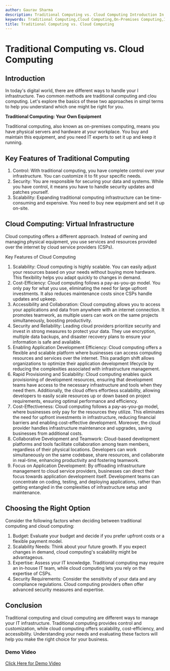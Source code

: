 ```yaml
---
author: Gaurav Sharma
description: Traditional Computing vs. Cloud Computing Introduction In today\'s digital world, there are different ways to handle your IT infras
keywords: Traditional Computing,Cloud Computing,On-Premises Computing,Infrastructure,IT Infrastructure,Traditional IT,Cloud Services,Scalability,Cost-Efficiency,Security,Accessibility,Collaboration,IT Expertise,Data Security,Pay-as-you-go Model,aws by gaurav sharma,aws learning-ocean,aws in simple langauge
title: Traditional Computing vs. Cloud Computing
---
```


# Traditional Computing vs. Cloud Computing

## Introduction

In today\'s digital world, there are different ways to handle your I infrastructure. Two common methods are traditional computing and clou computing. Let\'s explore the basics of these two approaches in simpl terms to help you understand which one might be right for you.

**Traditional Computing: Your Own Equipment**

Traditional computing, also known as on-premises computing, means you have physical servers and hardware at your workplace. You buy and maintain this equipment, and you need IT experts to set it up and keep it running.

## Key Features of Traditional Computing

1. Control: With traditional computing, you have complete control over your infrastructure. You can customize it to fit your specific needs.
2. Security: You are responsible for securing your data and systems. While you have control, it means you have to handle security updates and patches yourself.
3. Scalability: Expanding traditional computing infrastructure can be time-consuming and expensive. You need to buy new equipment and set it up on-site.

## Cloud Computing: Virtual Infrastructure

Cloud computing offers a different approach. Instead of owning and managing physical equipment, you use services and resources provided over the internet by cloud service providers (CSPs).

Key Features of Cloud Computing

1. Scalability: Cloud computing is highly scalable. You can easily adjust your resources based on your needs without buying more hardware. This flexibility helps you adapt quickly to changes in demand.
2. Cost-Efficiency: Cloud computing follows a pay-as-you-go model. You only pay for what you use, eliminating the need for large upfront investments. It also reduces maintenance costs since CSPs handle updates and upkeep.
3. Accessibility and Collaboration: Cloud computing allows you to access your applications and data from anywhere with an internet connection. It promotes teamwork, as multiple users can work on the same projects simultaneously, boosting productivity.
4. Security and Reliability: Leading cloud providers prioritize security and invest in strong measures to protect your data. They use encryption, multiple data backups, and disaster recovery plans to ensure your information is safe and available.
5. Enabling Application Development Efficiency: Cloud computing offers a flexible and scalable platform where businesses can access computing resources and services over the internet. This paradigm shift allows organizations to optimize their application development lifecycle by reducing the complexities associated with infrastructure management.
6. Rapid Provisioning and Scalability: Cloud computing enables quick provisioning of development resources, ensuring that development teams have access to the necessary infrastructure and tools when they need them. Additionally, the cloud offers effortless scalability, allowing developers to easily scale resources up or down based on project requirements, ensuring optimal performance and efficiency.
7. Cost-Effectiveness: Cloud computing follows a pay-as-you-go model, where businesses only pay for the resources they utilize. This eliminates the need for upfront investments in infrastructure, reducing financial barriers and enabling cost-effective development. Moreover, the cloud provider handles infrastructure maintenance and upgrades, saving businesses from additional costs.
8. Collaborative Development and Teamwork: Cloud-based development platforms and tools facilitate collaboration among team members, regardless of their physical locations. Developers can work simultaneously on the same codebase, share resources, and collaborate in real-time, enhancing productivity and fostering teamwork.
9. Focus on Application Development: By offloading infrastructure management to cloud service providers, businesses can direct their focus towards application development itself. Development teams can concentrate on coding, testing, and deploying applications, rather than getting entangled in the complexities of infrastructure setup and maintenance.

## Choosing the Right Option

Consider the following factors when deciding between traditional
computing and cloud computing:

1. Budget: Evaluate your budget and decide if you prefer upfront costs or a flexible payment model.
2. Scalability Needs: Think about your future growth. If you expect changes in demand, cloud computing\'s scalability might be advantageous.
3. Expertise: Assess your IT knowledge. Traditional computing may require an in-house IT team, while cloud computing lets you rely on the expertise of CSPs.
4. Security Requirements: Consider the sensitivity of your data and any compliance regulations. Cloud computing providers often offer advanced security measures and expertise.

## Conclusion

Traditional computing and cloud computing are different ways to manage your IT infrastructure. Traditional computing provides control and customization, while cloud computing offers scalability, cost-efficiency, and accessibility. Understanding your needs and evaluating these factors will help you make the right choice for your business.

### Demo Video

[Click Here for Demo Video](https://www.youtube.com/watch?v=JuE9gKNs5sA)
